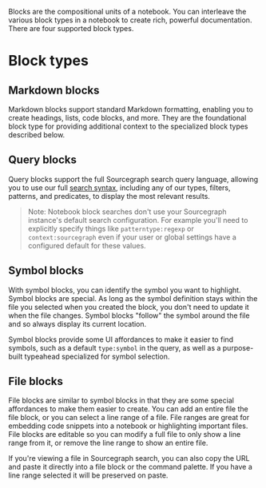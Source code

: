 Blocks are the compositional units of a notebook. You can interleave the various block types in a notebook to create rich, powerful documentation. There are four supported block types.

# Block types

## Markdown blocks
Markdown blocks support standard Markdown formatting, enabling you to create headings, lists, code blocks, and more. They are the foundational block type for providing additional context to the specialized block types described below.

## Query blocks
Query blocks support the full Sourcegraph search query language, allowing you to use our full [search syntax](/code-search/queries), including any of our types, filters, patterns, and predicates, to display the most relevant results.

> Note: Notebook block searches don't use your Sourcegraph instance's default search configuration. For example you'll need to explicitly specify things like `patterntype:regexp` or `context:sourcegraph` even if your user or global settings have a configured default for these values.

## Symbol blocks
With symbol blocks, you can identify the symbol you want to highlight. Symbol blocks are special. As long as the symbol definition stays within the file you selected when you created the block, you don't need to update it when the file changes. Symbol blocks "follow" the symbol around the file and so always display its current location.

Symbol blocks provide some UI affordances to make it easier to find symbols, such as a default `type:symbol` in the query, as well as a purpose-built typeahead specialized for symbol selection.

## File blocks
File blocks are similar to symbol blocks in that they are some special affordances to make them easier to create. You can add an entire file the file block, or you can select a line range of a file. File ranges are great for embedding code snippets into a notebook or highlighting important files. File blocks are editable so you can modify a full file to only show a line range from it, or remove the line range to show an entire file.

If you're viewing a file in Sourcegraph search, you can also copy the URL and paste it directly into a file block or the command palette. If you have a line range selected it will be preserved on paste.
